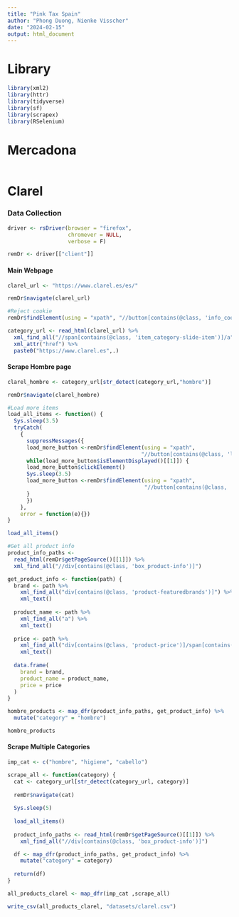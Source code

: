 ```yaml
---
title: "Pink Tax Spain"
author: "Phong Duong, Nienke Visscher"
date: "2024-02-15"
output: html_document
---
```


# Library

```r
library(xml2)
library(httr)
library(tidyverse)
library(sf)
library(scrapex)
library(RSelenium)
```

# Mercadona

```r

```

# Clarel

### Data Collection

```r
driver <- rsDriver(browser = "firefox",
                   chromever = NULL,
                   verbose = F)

remDr <- driver[["client"]]
```

#### Main Webpage

```r
clarel_url <- "https://www.clarel.es/es/"

remDr$navigate(clarel_url)

#Reject cookie
remDr$findElement(using = "xpath", "//button[contains(@class, 'info_cookie-consent-reject-button')]")$clickElement()

category_url <- read_html(clarel_url) %>% 
  xml_find_all("//span[contains(@class, 'item_category-slide-item')]/a") %>% 
  xml_attr("href") %>% 
  paste0("https://www.clarel.es",.)
```

#### Scrape Hombre page

```r
clarel_hombre <- category_url[str_detect(category_url,"hombre")]

remDr$navigate(clarel_hombre)

#Load more items
load_all_items <- function() {
  Sys.sleep(3.5)
  tryCatch(
    {
      suppressMessages({
      load_more_button <-remDr$findElement(using = "xpath", 
                                          "//button[contains(@class, 'load-more-items-button')]")
      while(load_more_button$isElementDisplayed()[[1]]) {
      load_more_button$clickElement()
      Sys.sleep(3.5)
      load_more_button <-remDr$findElement(using = "xpath", 
                                           "//button[contains(@class, 'load-more-items-button')]")
      }
      })
    },
    error = function(e){})
}

load_all_items()
```

```r
#Get all product info
product_info_paths <- 
  read_html(remDr$getPageSource()[[1]]) %>% 
  xml_find_all("//div[contains(@class, 'box_product-info')]")

get_product_info <- function(path) {
  brand <- path %>% 
    xml_find_all("div[contains(@class, 'product-featuredbrands')]") %>%
    xml_text()
  
  product_name <- path %>% 
    xml_find_all("a") %>% 
    xml_text()
  
  price <- path %>% 
    xml_find_all("div[contains(@class, 'product-price')]/span[contains(@class,'final-price')]") %>% 
    xml_text()
  
  data.frame(
    brand = brand,
    product_name = product_name,
    price = price
  )
}

hombre_products <- map_dfr(product_info_paths, get_product_info) %>% 
  mutate("category" = "hombre")

hombre_products
```

#### Scrape Multiple Categories

```r
imp_cat <- c("hombre", "higiene", "cabello")

scrape_all <- function(category) {
  cat <- category_url[str_detect(category_url, category)]
  
  remDr$navigate(cat)
  
  Sys.sleep(5)
  
  load_all_items()
  
  product_info_paths <- read_html(remDr$getPageSource()[[1]]) %>% 
    xml_find_all("//div[contains(@class, 'box_product-info')]")

  df <- map_dfr(product_info_paths, get_product_info) %>% 
    mutate("category" = category)
  
  return(df)
}

all_products_clarel <- map_dfr(imp_cat ,scrape_all)

write_csv(all_products_clarel, "datasets/clarel.csv")
```
